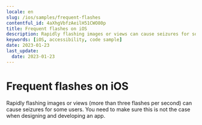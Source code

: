 ```yaml
---
locale: en
slug: /ios/samples/frequent-flashes
contentful_id: 4aXhgVbfzAeilH51CWO80p
title: Frequent flashes on iOS
description: Rapidly flashing images or views can cause seizures for some users.
keywords: [iOS, accessibility, code sample]
date: 2023-01-23
last_update:
  date: 2023-01-23
---
```


# Frequent flashes on iOS

Rapidly flashing images or views (more than three flashes per second) can cause seizures for some users. You need to make sure this is not the case when designing and developing an app.

<CodeSample id="screen-flashes" framework="ios" locale="en"/>
